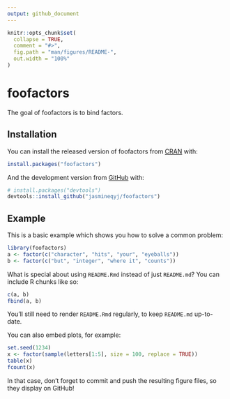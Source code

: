 ```yaml
---
output: github_document
---
```


<!-- README.md is generated from README.Rmd. Please edit that file -->

```r
knitr::opts_chunk$set(
  collapse = TRUE,
  comment = "#>",
  fig.path = "man/figures/README-",
  out.width = "100%"
)
```

# foofactors

<!-- badges: start -->
<!-- badges: end -->

The goal of foofactors is to bind factors.

## Installation

You can install the released version of foofactors from [CRAN](https://CRAN.R-project.org) with:

``` r
install.packages("foofactors")
```

And the development version from [GitHub](https://github.com/) with:

``` r
# install.packages("devtools")
devtools::install_github("jasmineqyj/foofactors")
```
## Example

This is a basic example which shows you how to solve a common problem:

```r
library(foofactors)
a <- factor(c("character", "hits", "your", "eyeballs"))
b <- factor(c("but", "integer", "where it", "counts"))
```

What is special about using `README.Rmd` instead of just `README.md`? You can include R chunks like so:

```r
c(a, b)
fbind(a, b)
```

You'll still need to render `README.Rmd` regularly, to keep `README.md` up-to-date.

You can also embed plots, for example:

```r
set.seed(1234)
x <- factor(sample(letters[1:5], size = 100, replace = TRUE))
table(x)
fcount(x)
```

In that case, don't forget to commit and push the resulting figure files, so they display on GitHub!
